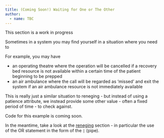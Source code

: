 ```yaml
---
title: (Coming Soon!) Waiting for One or The Other
author:
  - name: TBC
---
```


:::{.callout-warning}
This section is a work in progress
:::

Sometimes in a system you may find yourself in a situation where you need to

For example, you may have

- an operating theatre where the operation will be cancelled if a recovery bed resource is not available within a certain time of the patient beginning to be prepped
- an air ambulance where the call will be regarded as 'missed' and exit the system if an air ambulance resource is not immediately available

This is really just a similar situation to reneging - but instead of using a patience attribute, we instead provide some other value - often a fixed period of time - to check against.

:::{.callout-note}
Code for this example is coming soon.

In the meantime, take a look at the [reneging](https://des.hsma.co.uk/reneging_balking_jockeying.html#the-attend_clinic-method) section - in particular the use of the OR statement in the form of the `|` (pipe).
:::
